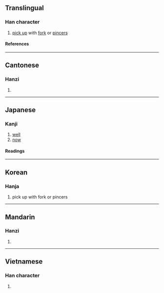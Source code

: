 {{character info/new}}
==Translingual==

===Han character===
{{Han char|rn=64|rad=手|as=03|sn=6|four=|canj=QSHI,QSK,XQSK|ids=⿰扌刃}}

# [[pick up]] with [[fork]] or [[pincers]]

====References====
{{Han ref|kx=0418.141|dkj=11824|dj=0765.120|hdz=31832.070|uh=6268}}

----

==Cantonese==

===Hanzi===
{{yue-hanzi|jyut=[[jan6]]|y=yan6}}

# {{defn|lang=yue|sort=手03}}

----

==Japanese==

===Kanji===
{{ja-kanji|grade=|rs=手03}}

# [[well]]
# [[now]]

====Readings====
{{ja-readings
|kun=さて
}}

----

==Korean==

===Hanja===
{{ko-hanja|인}}

# pick up with fork or pincers

----

==Mandarin==

===Hanzi===
{{cmn-hanzi|pin=[[rèn]] ([[ren4]])|wg=jen<sup>4</sup>}}

# {{defn|lang=cmn|sort=手03}}

----

==Vietnamese==

===Han character===
{{vi-readings|rs=手03|reading=nhấn}}

# {{defn|lang=vi|sort=手03}}